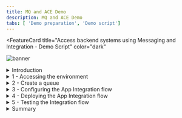 ```yaml
---
title: MQ and ACE Demo
description: MQ and ACE Demo
tabs: [ 'Demo preparation', 'Demo script']
---
```



<FeatureCard
  title="Access backend systems using Messaging and Integration - Demo Script"
  color="dark"
  >

![banner](./images/messaging-banner.jpg)

</FeatureCard>

<span id="place1"></span>

<details>

<summary>Introduction</summary>
<br/>
Every enterprise in today's markets must offer robust digital products and services, often requiring integration of complex capabilities and systems to deliver one coherent whole. IBM® Cloud Pak for Integration offers a simplified solution to this integration challenge, allowing the enterprise to modernize its processes while positioning itself for future innovation. Messaging is one of the key capabilities of IBM Cloud Pak for Integration.
<br/><br/>
IBM MQ provides a universal messaging backbone with robust connectivity for flexible and reliable messaging for applications and the integration of existing IT assets.  IBM MQ simplify, accelerate and facilitate the reliable exchange of data with a flexible and security-rich messaging solution that’s trusted by some of the world’s most successful enterprises. With IBM MQ, you ensure you receive the information you need, when you need it — and receive it only once.
<br/><br/>
This demo you will learn how to access applications through messages and integrations using IBM Integration Portfolio.
<br/><br/>
Let's get started!<br/><br/>

(Demo Slides <a href="./files/MQACESlides.pptx" target="_blank" rel="noreferrer">here</a>)
<br/>
</details>

<details>
<summary>1 - Accessing the environment</summary>

<br/>

| **1.1** | **Log in to Cloud Pak for Integration** |
| :--- | :--- |
| **Narration** | Let’s see IBM MQ and IBM App Connect in action. Here we have an IBM Cloud Pak for Integration environment with IBM MQ and IBM App Connector operators installed. We have a cloud version of the product on IBM Cloud. Let me log in here. |
| **Action** &nbsp; 1.1.1 | Open **Cloud Pak for Integration page** and **log in** with your **username** and **password**. <br/><br/>![](images/access-env-1-1.png)<br/>|

<br/>

| **1.2** | **View the Cloud Pak for Integration instances** |
| :--- | :--- |
| **Narration** | Welcome to IBM Cloud Pak for Integration! We’re now at the home screen showing all the capabilities of the Pak, brought together in one place. Specialized integration capabilities — for API management, application integration, messaging, and more — are built on top of powerful automation services. <br/><br/>As you can see, you are able to access all the integration capabilities your team needs through a single interface. In this demo, to access backend systems , we will use App Connect for application integration, and the IBM MQ as an universal messaging backbone with robust connectivity for flexible and reliable messaging for applications and the integration of existing IT assets. |
| **Action** &nbsp; 1.2.1 | Show the **Instances page** and open the **Messaging** capability (qmgr-demo).<br/><br/>'Note'- If you didn't complete the Uniform Clusters demo before this demo, you don't have the uniform clusters instance. No problem at all! Just ignore them in the picture below. You don't need them. In this demo you only use the qmgr-demo instance.<br/><br/>![](images/access-env-1-2.png)<br/> |


**[Go to top](#place1)**

</details>

<details>
<summary>2 - Create a queue</summary>

<br/>

| **2.1** | **View the IBM MQ home screen** |
| :--- | :--- |
| **Narration** | Welcome to IBM MQ on IBM Cloud Pak for Integration. IBM MQ offers proven, enterprise-grade messaging capabilities that skillfully and safely move information between applications. You can run IBM MQ in the pre-packaged container provided in IBM Cloud Pak for Integration.<br/><br/>Here we are on MQ Console page of a pre-created Queue Manager. From here you can manage your local queues or create a new queue. <br/><br/>IBM MQ can be managed using a variety of tools, from the IBM MQ Explorer GUI, through scripted or interactive command line tools or programmatically. <br/><br/> Let's explore how to create a new queue. |
| **Action** &nbsp; 2.1.1 | Click **Create a queue**. <br/><br/>![](images/create-queue-2-1-1.png)<br/> |

| **2.2** | **Choose queue type** |
| :--- | :--- |
| **Narration** | An IBM MQ messaging system is made up of one or more queue managers. Queue managers are where messaging resources, such as queues, are configured and what applications connect to, either running on the same system as the queue manager or over the network.<br/><br/>A network of connected queue managers supports asynchronous routing of messages between systems, where producing and consuming applications are connected to different queue managers. <br/><br/>In this demo, we will use a Local queue. |
| **Action** &nbsp; 2.2.1 | In Create a queue page. Choose **Local** as your queue type. <br/><br/>![](images/create-queue-2-2-1.png)<br/>|

| **2.3** | **Define queue details** |
| :--- | :--- |
| **Narration** | Message queuing has been used in data processing for many years. It is most commonly used today in electronic mail. Without queuing, sending an electronic message over long distances requires every node on the route to be available for forwarding messages, and the addressees to be logged on and conscious of the fact that you are trying to send them a message. In a queuing system, messages are stored at intermediate nodes until the system is ready to forward them. At their final destination they are stored in an electronic mailbox until the addressee is ready to read them. <br/><br/> You can think of message queuing as being electronic mail for programs. In a message queuing environment, each program that makes up part of an application suite performs a well-defined, self-contained function in response to a specific request. To communicate with another program, a program must put a message on a predefined queue. The other program retrieves the message from the queue, and processes the requests and information contained in the message. So message queuing is a style of program-to-program communication. <br/><br/> A message queue, known simply as a queue, is a named destination to which messages can be sent. Messages accumulate on queues until they are retrieved by programs that service those queues.<br/><br/>Here, we need to define the details of our new queue. Let's define NEWORDER as the name of our new queue and keep the default values. |
| **Action** &nbsp; 2.3.1 | Enter **NEWORDER** as queue name (A), keep the **default values** (B) and the click **Create** (C). <br/><br/>![](images/create-queue-2-3-1.png)<br/> |

| **2.4** | **Manage your new queue** |
| :--- | :--- |
| **Narration** | Great we have a new local queue. In the manage page we can see all the queues available. Let's open the NEWORDER queue.<br/><br/> In the details page, we can see all the messages available in this queue. Right now, the NEWORDER queue is empty. Let's create an application to submit messages to this queue. By now, let's return to the queue manager page.  |
| **Action** &nbsp; 2.4.1 | In the **Manage** page (A), open the **Queues** tab (B), click on Find button (lens icon) (C) <br/><br/>![](images/create-queue-2-4-1.png)<br/> |
| **Action** &nbsp; 2.4.2 | Search for **NEWORDER** (A) queue and click on the **NEWORDER** queue link (B). <br/><br/>![](images/create-queue-2-4-2.png)<br/> |
| **Action** &nbsp; 2.4.3 | On the breadcrumbs, click **QMGRDEMO** link.<br/><br/>![](images/create-queue-2-4-3.png)<br/> |


**[Go to top](#place1)**

</details>

<details>
<summary>3 - Configuring the App Integration flow</summary>

<br/>

| **3.1** | **Checking the MQ IP address** |
| :--- | :--- |
| **Narration** | The applications connecting to IBM MQ can be written in any one of many different programming languages and to many different APIs. From C and Cobol, to Java and .Net to NodeJS and Ruby. In this demo, we will create an Integration Flow using App Connect Enterprise Toolkit. <br/><br/>Before starting App Connect Enterprise toolkit to create our flow, let’s check our IBM MQ IP address. |
| **Action** &nbsp; 3.1.1 | Open a **Terminal** window where you are already loggedin your CP4I environment. |
| **Action** &nbsp; 3.1.2 | Run the command below to get a list of mq services in the cp4i namespace. <br/><br/> ```oc get svc -n tools \| grep mq``` |
| **Action** &nbsp; 3.1.3 | Copy the IP address from **qmgr-demo-ibm-mq** service which the port is 1414.  <br/><br/>![](images/ace-toolkit-3-1-3.png)<br/>|

| **3.2** | **Open App Connect Enterprise Toolkit** |
| :--- | :--- |
| **Narration** | Let's open the App Connect Enterprise Toolkit. <br/><br/> You can use the IBM App Connect Enterprise Toolkit to build powerful integration applications, services, and APIs. You can then deploy your integration solutions to the software run time, IBM App Connect Enterprise as a Service, containers, or a combination of environments.<br/><br/> The welcome page provides access to the Tutorials Gallery, which you can use to get started, what’s new information, and an option to install language packs. Let's close this Welcome page and go to Integration Development perspective. |
| **Action** &nbsp; 3.2.1 | Open your App Connect Enterprise Toolkit by clicking the icon on the Launchapad (MAC OS) or Desktop (Windows) or executing **ace toolkit** in terminal window. <br/><br/>![](images/ace-toolkit-3-2-1.png)<br/>|
| **Action** &nbsp; 3.2.2 | In the Workspace Launcher window, you are welcome to create a new workspace or accept the default one. Click **Launch**. <br/><br/>![](images/ace-toolkit-3-2-2.png)<br/>|
| **Action** &nbsp; 3.2.3 | **Close** the welcome page.  <br/><br/>![](images/ace-toolkit-3-2-3.png)<br/> |

| **3.3** | **Import a flow** |
| :--- | :--- |
| **Narration** | Here we are in the Integration Development perspective. This is where we can create all our integration flows and manage our connectivity to our services and endpoints. We have a simple pre-created flow about a messaging integration scenario. Let’s import it to simplify our demonstration. |
| **Action** &nbsp; 3.3.1 | Select **File->Import** <br/><br/>![](images/ace-toolkit-3-3-1.png)<br/> |
| **Action** &nbsp; 3.3.2 | Select **Project Interchange** (A) and click **Next** (B). <br/><br/>![](images/ace-toolkit-3-3-2.png)<br/> |
| **Action** &nbsp; 3.3.3 | Select **ace-mq.zip** (A) file that you downloaded in the Demo Preparation part. Verify **neworder** project is checked (B) and click **Finish** (C). <br/><br/>![](images/ace-toolkit-3-3-3.png)<br/>|

| **3.4** | **Check the integration flow** |
| :--- | :--- |
| **Narration** | Here we have our demo flow. In the flow editor, we can edit and change our flow. Message flows are created in the Toolkit using a drag and drop editor. <br/><br/>The flow is really simple, with four nodes. The Input and Output, a simple mapping node and an MQOutput node. |
| **Action** &nbsp; 3.4.1 | Open **neworder -> Resources -> Subflows -> getid.subflow** <br/><br/>![](images/ace-toolkit-3-4-1.png)<br/> |

| **3.5** | **Configure MQ Output node properties** |
| :--- | :--- |
| **Narration** | This scenario uses an MQOutput node which is configured to interact with a local queue manager. Let's explore this node. <br/><br/>Let's start by defining the Queue name in the Basic section. Now, we need to inform the details of the MQ Connection, including the queue manager, the MQ ip, port and channel. |
| **Action** &nbsp; 3.5.1 | Click the **MQ Output** tile. <br/><br/>![](images/ace-toolkit-3-5-1.png)<br/> |
| **Action** &nbsp; 3.5.2 | In the lower-right of the Properties pane, you see the **Properties** view (A), open the **Basic** tab (B) and type **NEWORDER** as the queue name (C). <br/><br/>![](images/ace-toolkit-3-5-2.png)<br/>|
| **Action** &nbsp; 3.5.3 | Open the MQ Connection tab (A). On the Connection field, select **MQ client connection properties** (B). On Destination queue manager name, enter **QMGRDEMO** (case-sensitive) (C). On Queue manager host name, enter the **MQ ip** identified in the previous step (D). On Listener port number, enter **1414** (E). On Channel name field, enter **SYSTEM.DEF.SRVCONN** (F). Save the flow (**CRTL+S**). <br/><br/>![](images/ace-toolkit-3-5-3.png)<br/> |

| **3.6** | **Export BAR file** |
| :--- | :--- |
| **Narration** | We are ready to deploy our Integration flow. Now, we need to generate a BAR (broker archive) file. The App Connect Enterprise server uses BAR files to save compiled message flows, libraries, etc. |
| **Action** &nbsp; 3.6.1 | In the Application Development window in the upper-left, on *neworder* application, right-click and select **New** then **BAR file**. <br/><br/>![](images/ace-toolkit-3-6-1.png)<br/> |
| **Action** &nbsp; 3.6.2 | On the Window New Bar file, type **neworder** as the bar file name (A) and click **Finish** (B). <br/><br/>![](images/ace-toolkit-3-6-2.png)<br/>|
| **Action** &nbsp; 3.6.3 | On the *Prepare* screen, mark the **REST APIs** checkbox (A). Check **Compile and in-line resources** (B). Click **Build and Save** (C). <br/><br/>![](images/ace-toolkit-3-6-3.png)<br/> |
| **Action** &nbsp; 3.6.4 | Now, a popup window displays **Operation completed successfully**. Click **OK**. <br/><br/>![](images/ace-toolkit-3-6-4.png)<br/> |

**[Go to top](#place1)**

</details>

<details>
<summary>4 - Deploying the App Integration flow</summary>

<br/>

| **4.1** | **Accessing the Integration Dashboard** |
| :--- | :--- |
| **Narration** | Let's see how to create an Integration Server using the App Connect Enteprise Dashboard in Cloud Pak for Integration. |
| **Action** &nbsp; 4.1.1 | Back to the **Cloud Pak Integration Platform Navigator** in the browser. Open the **Menu** (A) and on the **Run** section (B), open the **Integrations** dashboard (C). <br/><br/>![](images/deploy-ace-4-1-1.png)<br/>|
| **Action** &nbsp; 4.1.2 | On the Run integrations view, select the **ace-dashboard**. <br/><br/>![](images/deploy-ace-4-1-2.png)<br/>|

| **4.2** | **Deploy integrations** |
| :--- | :--- |
| **Narration** | Welcome to IBM App Connect Dashboard. Here we are able to administer integration servers and integration runtimes, which are deployed from BAR files. Let's deploy our Integration flow. <br/><br/>Because we need to deploy a simple integration, let's select the Quick start integration type. <br/><br/>Now we need to provide a BAR file. The BAR file contains all the resources that are needed to deploy an integration that exposes the integration and its operations. Let's upload our exported BAR file. <br/><br/>We can use the Configuration component to create any configurations that we want to apply to the integration server when we deploy it. For our scenario, we don't need to use the configuration package. <br/><br/>Now, we need to define a name for our Integration server, for example neworder. That is it. After few minutes our server should be ready with our integration flow. |
| **Action** &nbsp; 4.2.1 | Click **Deploy integrations**. <br/><br/>![](images/deploy-ace-4-2-1.png)<br/>|
| **Action** &nbsp; 4.2.2 | Select **Quick start integration** option (A) and click **NEXT** (B). <br/><br/>![](images/deploy-ace-4-2-2.png)<br/> |
| **Action** &nbsp; 4.2.3 | Click to upload your BAR File. And select the **neworders.bar** (A) file (it is in your workspace folder in a Bar Files directory). And click **Next** (B).   <br/><br/>![](images/deploy-ace-4-2-3.png)<br/> |
| **Action** &nbsp; 4.2.4 | You don't need any Integration configuration, click **Next**. <br/><br/>![](images/deploy-ace-4-2-4.png)<br/> |
| **Action** &nbsp; 4.2.5 | Enter the Integration Server name as neworder (A). Then click Create (B). <br/><br/>![](images/deploy-ace-4-2-5.png)<br/> |
| **Action** &nbsp; 4.2.6 | The deployment process takes up to 5 minutes, refresh the browser to see the BAR file deployed and started. <br/><br/>![](images/deploy-ace-4-2-5.png)<br/> |

**[Go to top](#place1)**

</details>

<details>
<summary>5 - Testing the Integration flow</summary>

<br/>

| **5.1** | **Copying the Integration server endpoint** |
| :--- | :--- |
| **Narration** | To test our Integration flow, we need to have the Integration API endpoint. Let's copy our Integration flow endpoint here in the Integration definition.  |
| **Action** &nbsp; 5.1.1 | Click the **neworder** server icon. <br/><br/>![](images/deploy-ace-5-1-1.png)<br/> |
| **Action** &nbsp; 5.1.2 | Click the **neworder API** icon. <br/><br/>![](images/deploy-ace-5-1-2.png)<br/>|
| **Action** &nbsp; 5.1.3 | Copy the **Endpoint URL**. <br/><br/>![](images/deploy-ace-5-1-3.png)<br/>|

| **5.2** | **Invoking the Integration flow** |
| :--- | :--- |
| **Narration** | To test our flow, let's do a simple curl HTTP request to our endpoint, passing the order number as parameter. |
| **Action** &nbsp; 5.2.1 | Open a terminal window and enter the curl command below. <br/><br/> ``` curl -G -k [NEWORDER_ENDPOINT]/00000```  <br/><br/> `Note` - Replace the API URL with your Endpoint and don’t forget to include 0000 as order number at the end of the URL. <br/><br/>![](images/deploy-ace-5-2-1.png)<br/> |

| **5.3** | **Checking the message** |
| :--- | :--- |
| **Narration** | Now, let’s check if the message arrived in the NEWORDER queue in IBM MQ. Let’s use IBM MQ Console to do it. Great, here we can see that our NEWORDER queue has one new message.  |
| **Action** &nbsp; 5.3.1 | Open the **Menu** again (A), and on **Run** section (B), click on **Messaging** (C). <br/><br/>![](images/deploy-ace-5-3-1.png)<br/>|
| **Action** &nbsp; 5.3.2 | Select **qmgr-demo**. <br/><br/>![](images/deploy-ace-5-3-2.png)<br/>|
| **Action** &nbsp; 5.3.3 | Click **Manage QMGRDEMO**. <br/><br/>![](images/deploy-ace-5-3-3.png)<br/> |
| **Action** &nbsp; 5.3.4 | Open the **Queues** tab. <br/><br/>![](images/deploy-ace-5-3-4.png)<br/> |
| **Action** &nbsp; 5.3.5 | In the Maximum depth, you can see that a new message has arrived in NEWORDER queue. <br/><br/>![](images/deploy-ace-5-3-5.png)<br/> |
| **Action** &nbsp; 5.3.6 | Click on the **NEWORDER** queue. <br/><br/>![](images/deploy-ace-5-3-6.png)<br/> |
| **Action** &nbsp; 5.3.7 | Show the messages received. <br/><br/>![](images/deploy-ace-5-3-7.png)<br/> |

**[Go to top](#place1)**

</details>

<details>
<summary>Summary</summary>

<br/>
Let’s summarize what we’ve done today.
<br/><br/>
In the demo we: accessed the Cloud Pak for Integration environment and explored the capabilities; created a queue in IBM MQ; imported and configured an Integration flow using IBM App Connect Enterprise toolkit; deployed and tested our Application flow in IBM App  fdemonstrated how a developer can use the API Portal to perform self-service consumption of the API.
<br/><br/>
From a business perspective we used messaging and application integrations to integrate backend systems using a messaging platform. IBM MQ provides a universal messaging backbone with robust connectivity for flexible and reliable messaging for applications and the integration of existing IT assets.  IBM MQ simplify, accelerate and facilitate the reliable exchange of data with a flexible and security-rich messaging solution that’s trusted by some of the world’s most successful enterprises. With IBM MQ, you ensure you receive the information you need, when you need it — and receive it only once.
<br/><br/>
Thank you for attending today’s presentation.
<br/>

**[Go to top](#place1)**

</details>
